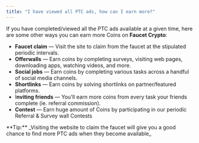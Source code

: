 ```yaml
---
title: "I have viewed all PTC ads, how can I earn more?"
---
```


If you have completed/viewed all the PTC ads available at a given time, here are some other ways you can earn more Coins on **Faucet Crypto**:

- **Faucet claim** — Visit the site to claim from the faucet at the stipulated periodic intervals.
- **Offerwalls** — Earn coins by completing surveys, visiting web pages, downloading apps, watching videos, and more.
- **Social jobs** — Earn coins by completing various tasks across a handful of social media channels.
- **Shortlinks** — Earn coins by solving shortlinks on partner/featured platforms.
- I**nviting friends** — You'll earn more coins from every task your friends complete (ie. referral commission).
- **Contest** — Earn huge amount of Coins by participating in our periodic Referral & Survey wall Contests 

<Note>
  **Tip:** _Visiting the website to claim the faucet will give you a good chance to find more PTC ads when they become available_
</Note>